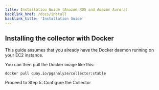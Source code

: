 ```yaml
---
title: Installation Guide (Amazon RDS and Amazon Aurora)
backlink_href: /docs/install
backlink_title: 'Installation Guide'
---
```


## Installing the collector with Docker

This guide assumes that you already have the Docker daemon running on your EC2
instance.

You can then pull the Docker image like this:

```
docker pull quay.io/pganalyze/collector:stable
```

<Link className="btn btn-success" to="05_configure_the_collector_docker">
  Proceed to Step 5: Configure the Collector
</Link>
